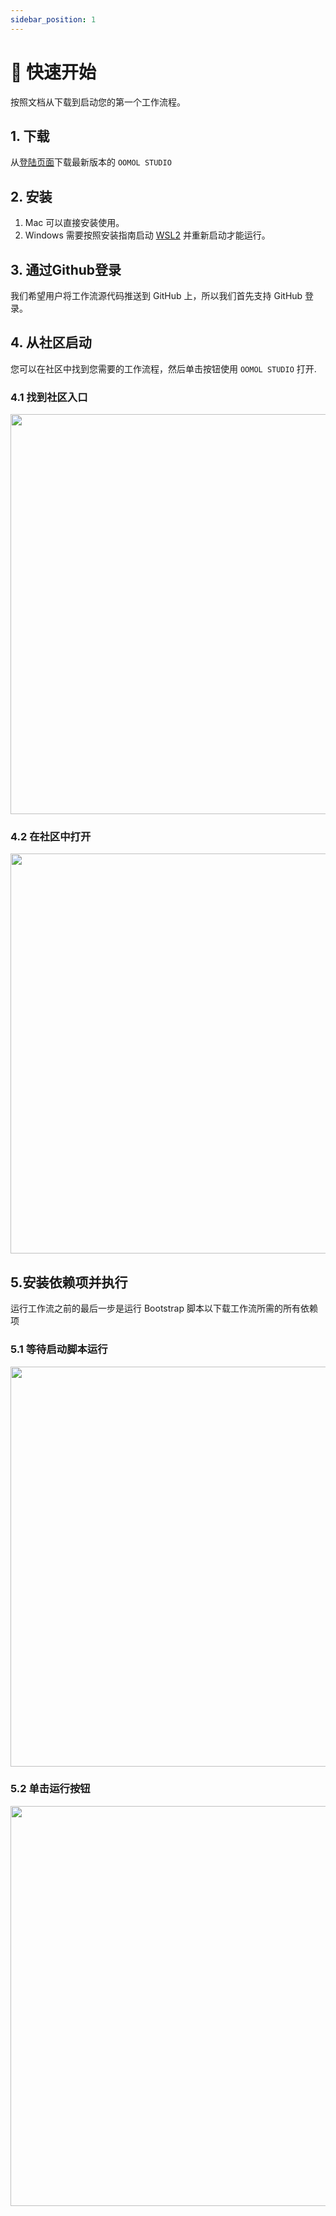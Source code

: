 ```yaml
---
sidebar_position: 1
---
```




# 🚀 快速开始

按照文档从下载到启动您的第一个工作流程。

## 1. 下载

从[登陆页面](https://oomol.com)下载最新版本的 `OOMOL STUDIO`

## 2. 安装

1. Mac 可以直接安装使用。
2. Windows 需要按照安装指南启动 [WSL2](https://www.youtube.com/watch?v=MrZolfGm8Zk) 并重新启动才能运行。

## 3. 通过Github登录

我们希望用户将工作流源代码推送到 GitHub 上，所以我们首先支持 GitHub 登录。

## 4. 从社区启动

您可以在社区中找到您需要的工作流程，然后单击按钮使用 `OOMOL STUDIO` 打开.

### 4.1 找到社区入口

<img src={community} width="640" />

### 4.2 在社区中打开

<img src={open_community} width="640" />

## 5.安装依赖项并执行

运行工作流之前的最后一步是运行 Bootstrap 脚本以下载工作流所需的所有依赖项

### 5.1 等待启动脚本运行

<img src={container_log} width="640" />

### 5.2 单击运行按钮

<img src={run_btn} width="640" />
